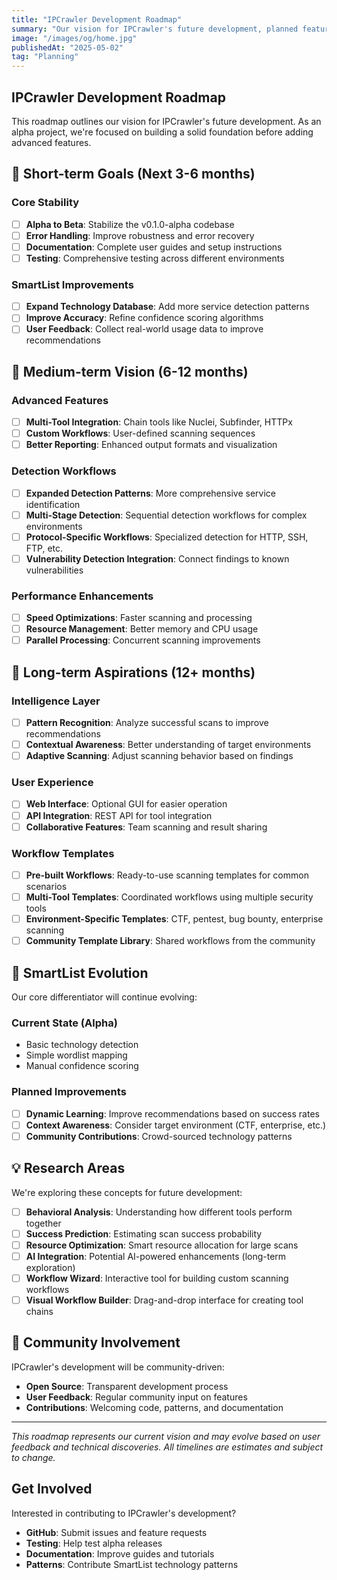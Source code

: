 ---
title: "IPCrawler Development Roadmap"
summary: "Our vision for IPCrawler's future development, planned features, and the path toward intelligent reconnaissance."
image: "/images/og/home.jpg"
publishedAt: "2025-05-02"
tag: "Planning"
---

## IPCrawler Development Roadmap

This roadmap outlines our vision for IPCrawler's future development. As an alpha project, we're focused on building a solid foundation before adding advanced features.

## 🎯 Short-term Goals (Next 3-6 months)

### Core Stability
- [ ] **Alpha to Beta**: Stabilize the v0.1.0-alpha codebase
- [ ] **Error Handling**: Improve robustness and error recovery
- [ ] **Documentation**: Complete user guides and setup instructions
- [ ] **Testing**: Comprehensive testing across different environments

### SmartList Improvements
- [ ] **Expand Technology Database**: Add more service detection patterns
- [ ] **Improve Accuracy**: Refine confidence scoring algorithms
- [ ] **User Feedback**: Collect real-world usage data to improve recommendations

## 🚀 Medium-term Vision (6-12 months)

### Advanced Features
- [ ] **Multi-Tool Integration**: Chain tools like Nuclei, Subfinder, HTTPx
- [ ] **Custom Workflows**: User-defined scanning sequences
- [ ] **Better Reporting**: Enhanced output formats and visualization

### Detection Workflows
- [ ] **Expanded Detection Patterns**: More comprehensive service identification
- [ ] **Multi-Stage Detection**: Sequential detection workflows for complex environments
- [ ] **Protocol-Specific Workflows**: Specialized detection for HTTP, SSH, FTP, etc.
- [ ] **Vulnerability Detection Integration**: Connect findings to known vulnerabilities

### Performance Enhancements
- [ ] **Speed Optimizations**: Faster scanning and processing
- [ ] **Resource Management**: Better memory and CPU usage
- [ ] **Parallel Processing**: Concurrent scanning improvements

## 🌟 Long-term Aspirations (12+ months)

### Intelligence Layer
- [ ] **Pattern Recognition**: Analyze successful scans to improve recommendations
- [ ] **Contextual Awareness**: Better understanding of target environments
- [ ] **Adaptive Scanning**: Adjust scanning behavior based on findings

### User Experience
- [ ] **Web Interface**: Optional GUI for easier operation
- [ ] **API Integration**: REST API for tool integration
- [ ] **Collaborative Features**: Team scanning and result sharing

### Workflow Templates
- [ ] **Pre-built Workflows**: Ready-to-use scanning templates for common scenarios
- [ ] **Multi-Tool Templates**: Coordinated workflows using multiple security tools
- [ ] **Environment-Specific Templates**: CTF, pentest, bug bounty, enterprise scanning
- [ ] **Community Template Library**: Shared workflows from the community

## 🧠 SmartList Evolution

Our core differentiator will continue evolving:

### Current State (Alpha)
- Basic technology detection
- Simple wordlist mapping
- Manual confidence scoring

### Planned Improvements
- [ ] **Dynamic Learning**: Improve recommendations based on success rates
- [ ] **Context Awareness**: Consider target environment (CTF, enterprise, etc.)
- [ ] **Community Contributions**: Crowd-sourced technology patterns

## 💡 Research Areas

We're exploring these concepts for future development:

- [ ] **Behavioral Analysis**: Understanding how different tools perform together
- [ ] **Success Prediction**: Estimating scan success probability
- [ ] **Resource Optimization**: Smart resource allocation for large scans
- [ ] **AI Integration**: Potential AI-powered enhancements (long-term exploration)
- [ ] **Workflow Wizard**: Interactive tool for building custom scanning workflows
- [ ] **Visual Workflow Builder**: Drag-and-drop interface for creating tool chains

## 🤝 Community Involvement

IPCrawler's development will be community-driven:

- **Open Source**: Transparent development process
- **User Feedback**: Regular community input on features
- **Contributions**: Welcoming code, patterns, and documentation

---

*This roadmap represents our current vision and may evolve based on user feedback and technical discoveries. All timelines are estimates and subject to change.*

## Get Involved

Interested in contributing to IPCrawler's development?

- **GitHub**: Submit issues and feature requests
- **Testing**: Help test alpha releases
- **Documentation**: Improve guides and tutorials
- **Patterns**: Contribute SmartList technology patterns
